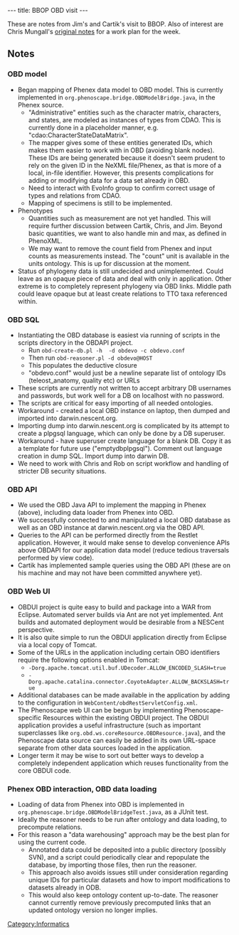 ---
title: BBOP OBD visit
---

These are notes from Jim's and Cartik's visit to BBOP.  Also of interest are Chris Mungall's [[BBOP OBD visit/Chris notes|original notes]] for a work plan for the week.

==Notes==
===OBD model===
* Began mapping of Phenex data model to OBD model.  This is currently implemented in <code>org.phenoscape.bridge.OBDModelBridge.java</code>, in the Phenex source.
** "Administrative" entities such as the character matrix, characters, and states, are modeled as instances of types from CDAO.  This is currently done in a placeholder manner, e.g. "cdao:CharacterStateDataMatrix".
** The mapper gives some of these entities generated IDs, which makes them easier to work with in OBD (avoiding blank nodes).  These IDs are being generated because it doesn't seem prudent to rely on the given ID in the NeXML file/Phenex, as that is more of a local, in-file identifier.  However, this presents complications for adding or modifying data for a data set already in OBD.
** Need to interact with EvoInfo group to confirm correct usage of types and relations from CDAO.
** Mapping of specimens is still to be implemented.
* Phenotypes
** Quantities such as measurement are not yet handled.  This will require further discussion between Cartik, Chris, and Jim.  Beyond basic quantities, we want to also handle min and max, as defined in PhenoXML.
** We may want to remove the count field from Phenex and input counts as measurements instead.  The "count" unit is available in the units ontology.  This is up for discussion at the moment.
* Status of phylogeny data is still undecided and unimplemented.  Could leave as an opaque piece of data and deal with only in application. Other extreme is to completely represent phylogeny via OBD links.  Middle path could leave opaque but at least create relations to TTO taxa referenced within.

===OBD SQL===
* Instantiating the OBD database is easiest via running of scripts in the scripts directory in the OBDAPI project.
**Run <code>obd-create-db.pl -h <HOST> -d obdevo -c obdevo.conf</code>
**Then run <code>obd-reasoner.pl  -d obdevo@HOST</code>
**This populates the deductive closure
** "obdevo.conf" would just be a newline separate list of ontology IDs (teleost_anatomy, quality etc) or URLs
* These scripts are currently not written to accept arbitrary DB usernames and passwords, but work well for a DB on localhost with no password.
* The scripts are critical for easy importing of all needed ontologies.
* Workaround - created a local OBD instance on laptop, then dumped and imported into darwin.nescent.org.
* Importing dump into darwin.nescent.org is complicated by its attempt to create a plpgsql language, which can only be done by a DB superuser.
* Workaround - have superuser create language for a blank DB.  Copy it as a template for future use ("emptydbplpgsql").  Comment out language creation in dump SQL.  Import dump into darwin DB.
* We need to work with Chris and Rob on script workflow and handling of stricter DB security situations.

===OBD API===
* We used the OBD Java API to implement the mapping in Phenex (above), including data loader from Phenex into OBD.
* We successfully connected to and manipulated a local OBD database as well as an OBD instance at darwin.nescent.org via the OBD API.
* Queries to the API can be performed directly from the Restlet application.  However, it would make sense to develop convenience APIs above OBDAPI for our application data model (reduce tedious traversals performed by view code).
* Cartik has implemented sample queries using the OBD API (these are on his machine and may not have been committed anywhere yet).

===OBD Web UI===
* OBDUI project is quite easy to build and package into a WAR from Eclipse.  Automated server builds via Ant are not yet implemented.  Ant builds and automated deployment would be desirable from a NESCent perspective.
* It is also quite simple to run the OBDUI application directly from Eclipse via a local copy of Tomcat.
* Some of the URLs in the application including certain OBO identifiers require the following options enabled in Tomcat:
** <code>-Dorg.apache.tomcat.util.buf.UDecoder.ALLOW_ENCODED_SLASH=true</code>
** <code>-Dorg.apache.catalina.connector.CoyoteAdapter.ALLOW_BACKSLASH=true</code>
* Additional databases can be made available in the application by adding to the configuration in <code>WebContent/obdRestServletConfig.xml</code>.
* The Phenoscape web UI can be begun by implementing Phenoscape-specific Resources within the existing OBDUI project.  The OBDUI application provides a useful infrastructure (such as important superclasses like <code>org.obd.ws.coreResource.OBDResource.java</code>), and the Phenoscape data source can easily be added in its own URL-space separate from other data sources loaded in the application.
* Longer term it may be wise to sort out better ways to develop a completely independent application which reuses functionality from the core OBDUI code.

===Phenex OBD interaction, OBD data loading===
* Loading of data from Phenex into OBD is implemented in <code>org.phenoscape.bridge.OBDModelBridgeTest.java</code>, as a JUnit test.
* Ideally the reasoner needs to be run after ontology and data loading, to precompute relations.
* For this reason a "data warehousing" approach may be the best plan for using the current code.
** Annotated data could be deposited into a public directory (possibly SVN), and a script could periodically clear and repopulate the database, by importing those files, then run the reasoner.
** This approach also avoids issues still under consideration regarding unique IDs for particular datasets and how to import modifications to datasets already in ODB.
** This would also keep ontology content up-to-date.  The reasoner cannot currently remove previously precomputed links that an updated ontology version no longer implies.

[[Category:Informatics]]